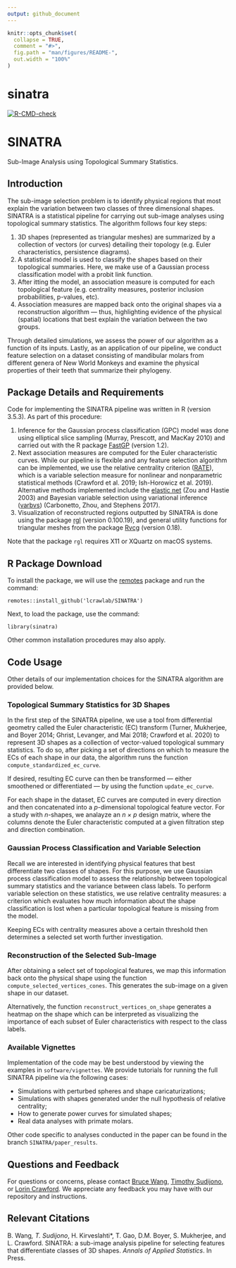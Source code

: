 ```yaml
---
output: github_document
---
```


<!-- README.md is generated from README.Rmd. Please edit that file -->

```r
knitr::opts_chunk$set(
  collapse = TRUE,
  comment = "#>",
  fig.path = "man/figures/README-",
  out.width = "100%"
)
```

# sinatra

<!-- badges: start -->
[![R-CMD-check](https://github.com/muschellij2/SINATRA/workflows/R-CMD-check/badge.svg)](https://github.com/muschellij2/SINATRA/actions)
<!-- badges: end -->

# SINATRA 

Sub-Image Analysis using Topological Summary Statistics.

## Introduction

The sub-image selection problem is to identify physical regions that most explain the variation between two classes of three dimensional shapes. SINATRA is a statistical pipeline for carrying out sub-image analyses using topological summary statistics. The algorithm follows four key steps:

1. 3D shapes (represented as triangular meshes) are summarized by a collection of vectors (or curves) detailing their topology (e.g. Euler characteristics, persistence diagrams). 
2. A statistical model is used to classify the shapes based on their topological summaries. Here, we make use of a Gaussian process classification model with a probit link function.
3. After itting the model, an association measure is computed for each topological feature (e.g. centrality measures, posterior inclusion probabilities, p-values, etc).
4. Association measures are mapped back onto the original shapes via a reconstruction algorithm — thus, highlighting evidence of the physical (spatial) locations that best explain the variation between the two groups.

Through detailed simulations, we assess the power of our algorithm as a function of its inputs. Lastly, as an application of our pipeline, we conduct feature selection on a dataset consisting of mandibular molars from different genera of New World Monkeys and examine the physical properties of their teeth that summarize their phylogeny. 

## Package Details and Requirements

Code for implementing the SINATRA pipeline was written in R (version 3.5.3). As part of this procedure:

1. Inference for the Gaussian process classification (GPC) model was done using elliptical slice sampling (Murray, Prescott, and MacKay 2010) and carried out with the R package [FastGP](https://cran.r-project.org/web/packages/FastGP/index.html) (version 1.2).
2. Next association measures are computed for the Euler characteristic curves. While our pipeline is flexible and any feature selection algorithm can be implemented, we use the relative centrality criterion ([RATE](https://github.com/lorinanthony/RATE)), which is a variable selection measure for nonlinear and nonparametric statistical methods (Crawford et al. 2019; Ish-Horowicz et al. 2019). Alternative methods implemented include the [elastic net](https://cran.r-project.org/web/packages/elasticnet/elasticnet.pdf) (Zou and Hastie 2003) and Bayesian variable selection using variational inference ([varbvs](https://cran.r-project.org/web/packages/varbvs/index.html)) (Carbonetto, Zhou, and Stephens 2017).
3. Visualization of reconstructed regions outputted by SINATRA is done using the package [rgl](https://cran.r-project.org/web/packages/rgl/index.html) (version 0.100.19), and general utility functions for triangular meshes from the package [Rvcg](https://cran.r-project.org/web/packages/Rvcg/index.html) (version 0.18). 

Note that the package `rgl` requires X11 or XQuartz on macOS systems.

## R Package Download

To install the package, we will use the [remotes](https://cran.r-project.org/package=remotes) package and run the command:

	remotes::install_github('lcrawlab/SINATRA') 
	
Next, to load the package, use the command:

	library(sinatra)

Other common installation procedures may also apply.

## Code Usage

Other details of our implementation choices for the SINATRA algorithm are provided below.

### Topological Summary Statistics for 3D Shapes

In the first step of the SINATRA pipeline, we use a tool from differential geometry called the Euler characteristic (EC) transform (Turner, Mukherjee, and Boyer 2014; Ghrist, Levanger, and Mai 2018; Crawford et al. 2020) to represent 3D shapes as a collection of vector-valued topological summary statistics. To do so, after picking a set of directions on which to measure the ECs of each shape in our data, the algorithm runs the function `compute_standardized_ec_curve`.
	
If desired, resulting EC curve can then be transformed --- either smoothened or differentiated --- by using the function `update_ec_curve`.
	
For each shape in the dataset, EC curves are computed in every direction and then concatenated into a *p*-dimensional topological feature vector. For a study with *n*-shapes, we analayze an *n × p* design matrix, where the columns denote the Euler characteristic computed at a given filtration step and direction combination.

###  Gaussian Process Classification and Variable Selection

Recall we are interested in identifying physical features that best differentiate two classes of shapes. For this purpose, we use Gaussian process classification model to assess the relationship between topological summary statistics and the variance between class labels. To perform variable selection on these statistics, we use relative centrality measures: a criterion which evaluates how much information about the shape classification is lost when a particular topological feature is missing from the model.

Keeping ECs with centrality measures above a certain threshold then determines a selected set worth further investigation.

### Reconstruction of the Selected Sub-Image

After obtaining a select set of topological features, we map this information back onto the physical shape using the function `compute_selected_vertices_cones`. This generates the sub-image on a given shape in our dataset.

Alternatively, the function `reconstruct_vertices_on_shape` generates a heatmap on the shape which can be interpreted as visualizing the importance of each subset of Euler characteristics with respect to the class labels.
 
### Available Vignettes

Implementation of the code may be best understood by viewing the examples in `software/vignettes`. We provide tutorials for running the full SINATRA pipeline via the following cases:

- Simulations with perturbed spheres and shape caricaturizations;
- Simulations with shapes generated under the null hypothesis of relative centrality;
- How to generate power curves for simulated shapes;
- Real data analyses with primate molars.

Other code specific to analyses conducted in the paper can be found in the branch `SINATRA/paper_results`.

## Questions and Feedback

For questions or concerns, please contact [Bruce Wang](mailto:bruce.waang55@gmail.com), [Timothy Sudijono](mailto:timothy_sudijono@brown.edu), or [Lorin Crawford](mailto:lorin_crawford@brown.edu). We appreciate any feedback you may have with our repository and instructions.

## Relevant Citations

B. Wang*, T. Sudijono*, H. Kirveslahti*, T. Gao, D.M. Boyer, S. Mukherjee, and L. Crawford. SINATRA: a sub-image analysis pipeline for selecting features that differentiate classes of 3D shapes. _Annals of Applied Statistics_. In Press.

